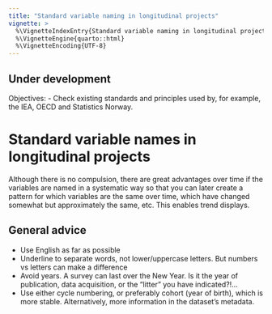 ---
title: "Standard variable naming in longitudinal projects"
vignette: >
  %\VignetteIndexEntry{Standard variable naming in longitudinal projects}
  %\VignetteEngine{quarto::html}
  %\VignetteEncoding{UTF-8}
---

::: callout-note
## Under development

Objectives:
- Check existing standards and principles used by, for example, the IEA, OECD and Statistics Norway.

:::
# Standard variable names in longitudinal projects{#sec-standard-variable-names}

Although there is no compulsion, there are great advantages over time if the variables are named in a systematic way so that you can later create a pattern for which variables are the same over time, which have changed somewhat but approximately the same, etc. This enables trend displays.

## General advice

- Use English as far as possible
- Underline to separate words, not lower/uppercase letters. But numbers vs letters can make a difference
- Avoid years. A survey can last over the New Year. Is it the year of publication, data acquisition, or the "litter" you have indicated?!...
- Use either cycle numbering, or preferably cohort (year of birth), which is more stable. Alternatively, more information in the dataset's metadata.